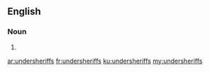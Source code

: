 ==English==

===Noun===
{{head|en}}

# {{plural of|undersheriff}}

[[ar:undersheriffs]]
[[fr:undersheriffs]]
[[ku:undersheriffs]]
[[my:undersheriffs]]